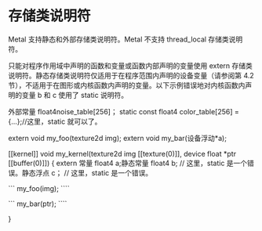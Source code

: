 # 存储类说明符

<OrigninalPDF title="5.3 Storage Class Specifiers" />

Metal 支持静态和外部存储类说明符。Metal 不支持 thread_local 存储类说明符。

只能对程序作用域中声明的函数和变量或函数内部声明的变量使用 extern 存储类说明符。静态存储类说明符仅适用于在程序范围内声明的设备变量（请参阅第 4.2 节），不适用于在图形或内核函数内声明的变量。以下示例错误地对内核函数内声明的变量 b 和 c 使用了 static 说明符。

外部常量 float4noise_table[256]； static const float4 color_table[256] = {...};//这里，static 就可以了。

extern void my_foo(texture2d img); extern void my_bar(设备浮动\*a);

[[kernel]] void my_kernel(texture2d img [[texture(0)]], device float \*ptr [[buffer(0)]]) { extern 常量 float4 a;静态常量 float4 b; // 这里，static 是一个错误。静态浮点 c； // 这里，static 是一个错误。

``` my_foo(img); ````

``` my_bar(ptr); ````

}
